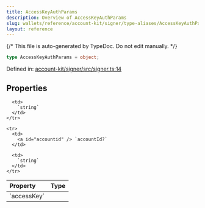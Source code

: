 ```yaml
---
title: AccessKeyAuthParams
description: Overview of AccessKeyAuthParams
slug: wallets/reference/account-kit/signer/type-aliases/AccessKeyAuthParams
layout: reference
---
```


{/* This file is auto-generated by TypeDoc. Do not edit manually. */}

```ts
type AccessKeyAuthParams = object;
```

Defined in: [account-kit/signer/src/signer.ts:14](https://github.com/alchemyplatform/aa-sdk/blob/c1a84188d03473acac2fdb49fb7cd7fdba73169b/account-kit/signer/src/signer.ts#L14)

## Properties

<table>
  <thead>
    <tr>
      <th align="left">Property</th>
      <th align="left">Type</th>
    </tr>
  </thead>

  <tbody>
    <tr>
      <td>
        <a id="accesskey" /> `accessKey`
      </td>

      <td>
        `string`
      </td>
    </tr>

    <tr>
      <td>
        <a id="accountid" /> `accountId?`
      </td>

      <td>
        `string`
      </td>
    </tr>

  </tbody>
</table>
